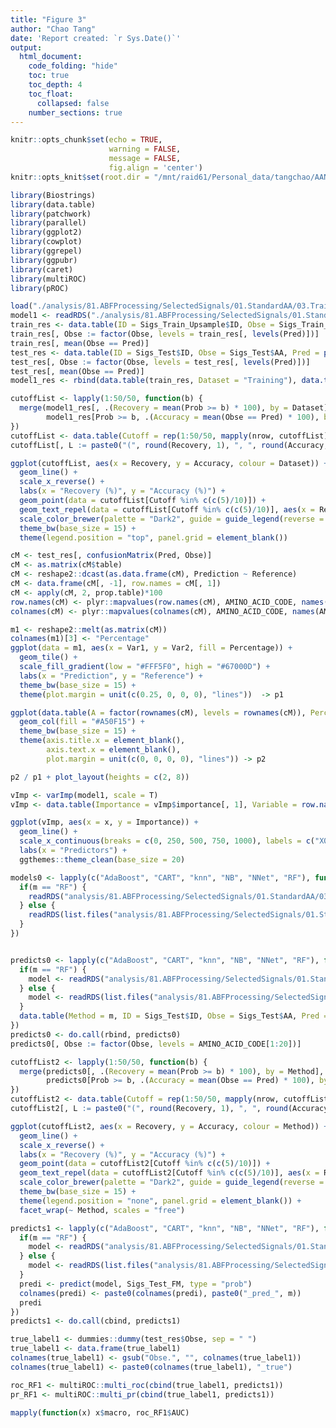 ```yaml
---
title: "Figure 3"
author: "Chao Tang"
date: 'Report created: `r Sys.Date()`'
output: 
  html_document: 
    code_folding: "hide"
    toc: true
    toc_depth: 4
    toc_float: 
      collapsed: false
    number_sections: true
---
```


```r
knitr::opts_chunk$set(echo = TRUE, 
                      warning = FALSE, 
                      message = FALSE, 
                      fig.align = 'center')
knitr::opts_knit$set(root.dir = "/mnt/raid61/Personal_data/tangchao/AANanopore")
```

```r
library(Biostrings)
library(data.table)
library(patchwork)
library(parallel)
library(ggplot2)
library(cowplot)
library(ggrepel)
library(ggpubr)
library(caret)
library(multiROC)
library(pROC)
```

```r
load("./analysis/81.ABFProcessing/SelectedSignals/01.StandardAA/03.TrainModels/ModelARNDCQEGHILKMFPSTWYV.RData")
model1 <- readRDS("./analysis/81.ABFProcessing/SelectedSignals/01.StandardAA/03.TrainModels/ModelARNDCQEGHILKMFPSTWYV.Rds")
train_res <- data.table(ID = Sigs_Train_Upsample$ID, Obse = Sigs_Train_Upsample$AA, Pred = model1$finalModel$predicted, Prob = apply(model1$finalModel$votes, 1, max))
train_res[, Obse := factor(Obse, levels = train_res[, levels(Pred)])]
train_res[, mean(Obse == Pred)]
test_res <- data.table(ID = Sigs_Test$ID, Obse = Sigs_Test$AA, Pred = predict(model1, Sigs_Test_FM), Prob = apply(predict(model1, Sigs_Test_FM, type = "prob"), 1, max))
test_res[, Obse := factor(Obse, levels = test_res[, levels(Pred)])]
test_res[, mean(Obse == Pred)]
model1_res <- rbind(data.table(train_res, Dataset = "Training"), data.table(test_res, Dataset = "Testing"))
```

```r
cutoffList <- lapply(1:50/50, function(b) {
  merge(model1_res[, .(Recovery = mean(Prob >= b) * 100), by = Dataset], 
        model1_res[Prob >= b, .(Accuracy = mean(Obse == Pred) * 100), by = Dataset])
})
cutoffList <- data.table(Cutoff = rep(1:50/50, mapply(nrow, cutoffList)), do.call(rbind, cutoffList))
cutoffList[, L := paste0("(", round(Recovery, 1), ", ", round(Accuracy, 1), ")")]
```

```r
ggplot(cutoffList, aes(x = Recovery, y = Accuracy, colour = Dataset)) + 
  geom_line() + 
  scale_x_reverse() + 
  labs(x = "Recovery (%)", y = "Accuracy (%)") + 
  geom_point(data = cutoffList[Cutoff %in% c(c(5)/10)]) +
  geom_text_repel(data = cutoffList[Cutoff %in% c(c(5)/10)], aes(x = Recovery, y = Accuracy, label = L)) +
  scale_color_brewer(palette = "Dark2", guide = guide_legend(reverse = T)) + 
  theme_bw(base_size = 15) + 
  theme(legend.position = "top", panel.grid = element_blank())
```

```r
cM <- test_res[, confusionMatrix(Pred, Obse)]
cM <- as.matrix(cM$table)
cM <- reshape2::dcast(as.data.frame(cM), Prediction ~ Reference)
cM <- data.frame(cM[, -1], row.names = cM[, 1])
cM <- apply(cM, 2, prop.table)*100
row.names(cM) <- plyr::mapvalues(row.names(cM), AMINO_ACID_CODE, names(AMINO_ACID_CODE))
colnames(cM) <- plyr::mapvalues(colnames(cM), AMINO_ACID_CODE, names(AMINO_ACID_CODE))
```

```r
m1 <- reshape2::melt(as.matrix(cM))
colnames(m1)[3] <- "Percentage"
ggplot(data = m1, aes(x = Var1, y = Var2, fill = Percentage)) + 
  geom_tile() + 
  scale_fill_gradient(low = "#FFF5F0", high = "#67000D") + 
  labs(x = "Prediction", y = "Reference") +
  theme_bw(base_size = 15) + 
  theme(plot.margin = unit(c(0.25, 0, 0, 0), "lines"))  -> p1

ggplot(data.table(A = factor(rownames(cM), levels = rownames(cM)), Percentage = rowSums(cM)), aes(x = A, y = Percentage)) +
  geom_col(fill = "#A50F15") +
  theme_bw(base_size = 15) + 
  theme(axis.title.x = element_blank(), 
        axis.text.x = element_blank(), 
        plot.margin = unit(c(0, 0, 0, 0), "lines")) -> p2
```

```r
p2 / p1 + plot_layout(heights = c(2, 8))
```


```r
vImp <- varImp(model1, scale = T)
vImp <- data.table(Importance = vImp$importance[, 1], Variable = row.names(vImp$importance), x = as.numeric(gsub("X", "", row.names(vImp$importance))))
```

```r
ggplot(vImp, aes(x = x, y = Importance)) + 
  geom_line() + 
  scale_x_continuous(breaks = c(0, 250, 500, 750, 1000), labels = c("X0001", "X0250", "X0500", "X0750", "X1000")) + 
  labs(x = "Predictors") + 
  ggthemes::theme_clean(base_size = 20)
```





```r
models0 <- lapply(c("AdaBoost", "CART", "knn", "NB", "NNet", "RF"), function(m) {
  if(m == "RF") {
    readRDS("analysis/81.ABFProcessing/SelectedSignals/01.StandardAA/03.TrainModels/ModelARNDCQEGHILKMFPSTWYV.Rds")
  } else {
    readRDS(list.files("analysis/81.ABFProcessing/SelectedSignals/01.StandardAA/03.TrainModels", paste0(m, ".Rds"), full.names = T))
  }
})


predicts0 <- lapply(c("AdaBoost", "CART", "knn", "NB", "NNet", "RF"), function(m) {
  if(m == "RF") {
    model <- readRDS("analysis/81.ABFProcessing/SelectedSignals/01.StandardAA/03.TrainModels/ModelARNDCQEGHILKMFPSTWYV.Rds")
  } else {
    model <- readRDS(list.files("analysis/81.ABFProcessing/SelectedSignals/01.StandardAA/03.TrainModels", paste0(m, ".Rds"), full.names = T))
  }
  data.table(Method = m, ID = Sigs_Test$ID, Obse = Sigs_Test$AA, Pred = predict(model, Sigs_Test_FM), Prob = apply(predict(model, Sigs_Test_FM, type = "prob"), 1, max))
})
predicts0 <- do.call(rbind, predicts0)
predicts0[, Obse := factor(Obse, levels = AMINO_ACID_CODE[1:20])]
```

```r
cutoffList2 <- lapply(1:50/50, function(b) {
  merge(predicts0[, .(Recovery = mean(Prob >= b) * 100), by = Method], 
        predicts0[Prob >= b, .(Accuracy = mean(Obse == Pred) * 100), by = Method])
})
cutoffList2 <- data.table(Cutoff = rep(1:50/50, mapply(nrow, cutoffList2)), do.call(rbind, cutoffList2))
cutoffList2[, L := paste0("(", round(Recovery, 1), ", ", round(Accuracy, 1), ")")]
```

```r
ggplot(cutoffList2, aes(x = Recovery, y = Accuracy, colour = Method)) + 
  geom_line() + 
  scale_x_reverse() + 
  labs(x = "Recovery (%)", y = "Accuracy (%)") + 
  geom_point(data = cutoffList2[Cutoff %in% c(c(5)/10)]) +
  geom_text_repel(data = cutoffList2[Cutoff %in% c(c(5)/10)], aes(x = Recovery, y = Accuracy, label = L)) +
  scale_color_brewer(palette = "Dark2", guide = guide_legend(reverse = T)) + 
  theme_bw(base_size = 15) + 
  theme(legend.position = "none", panel.grid = element_blank()) + 
  facet_wrap(~ Method, scales = "free")
```


```r
predicts1 <- lapply(c("AdaBoost", "CART", "knn", "NB", "NNet", "RF"), function(m) {
  if(m == "RF") {
    model <- readRDS("analysis/81.ABFProcessing/SelectedSignals/01.StandardAA/03.TrainModels/ModelARNDCQEGHILKMFPSTWYV.Rds")
  } else {
    model <- readRDS(list.files("analysis/81.ABFProcessing/SelectedSignals/01.StandardAA/03.TrainModels", paste0(m, ".Rds"), full.names = T))
  }
  predi <- predict(model, Sigs_Test_FM, type = "prob")
  colnames(predi) <- paste0(colnames(predi), paste0("_pred_", m))
  predi
})
predicts1 <- do.call(cbind, predicts1)

true_label1 <- dummies::dummy(test_res$Obse, sep = " ")
true_label1 <- data.frame(true_label1)
colnames(true_label1) <- gsub("Obse.", "", colnames(true_label1))
colnames(true_label1) <- paste0(colnames(true_label1), "_true")

roc_RF1 <- multiROC::multi_roc(cbind(true_label1, predicts1))
pr_RF1 <- multiROC::multi_pr(cbind(true_label1, predicts1))
```

```r
mapply(function(x) x$macro, roc_RF1$AUC)
```
